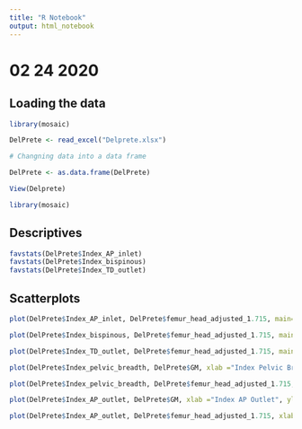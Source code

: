 ```yaml
---
title: "R Notebook"
output: html_notebook
---
```


# 02 24 2020

## Loading the data

```r
library(mosaic)
```


```r
DelPrete <- read_excel("Delprete.xlsx")

# Changning data into a data frame

DelPrete <- as.data.frame(DelPrete)

View(Delprete)

library(mosaic)

```

## Descriptives

```r
favstats(DelPrete$Index_AP_inlet)
favstats(DelPrete$Index_bispinous)
favstats(DelPrete$Index_TD_outlet)
```

## Scatterplots
```r
plot(DelPrete$Index_AP_inlet, DelPrete$femur_head_adjusted_1.715, main="Index AP Inlet vs. Femur Head Adjusted", xlab="Index AP Inlet", ylab="Femur Head Adjusted")

plot(DelPrete$Index_bispinous, DelPrete$femur_head_adjusted_1.715, main="Index Bispinous vs. Femur Head Adjusted", xlab="Index Bispinous", ylab ="Femur Head Adjusted")

plot(DelPrete$Index_TD_outlet, DelPrete$femur_head_adjusted_1.715, main="Index TD Outlet vs. Femur Head Adjusted", xlab="Index TD Outlet", ylab="Femur Head Adjusted")

plot(DelPrete$Index_pelvic_breadth, DelPrete$GM, xlab ="Index Pelvic Breadth", ylab="Geometric Mean", main ="Pelvic Breadth vs. GM")

plot(DelPrete$Index_pelvic_breadth, DelPrete$femur_head_adjusted_1.715, xlab ="Index Pelvic Breadth", ylab="Femur Head Adjusted", main ="Pelvic Breadth vs. Femur Head")

plot(DelPrete$Index_AP_outlet, DelPrete$GM, xlab ="Index AP Outlet", ylab="Geometric Mean", main="AP Outlet vs. GM")

plot(DelPrete$Index_AP_outlet, DelPrete$femur_head_adjusted_1.715, xlab ="Index AP Outlet", ylab="Femur Head Adjusted", main = "AP Outlet vs. Femur Head")
```


